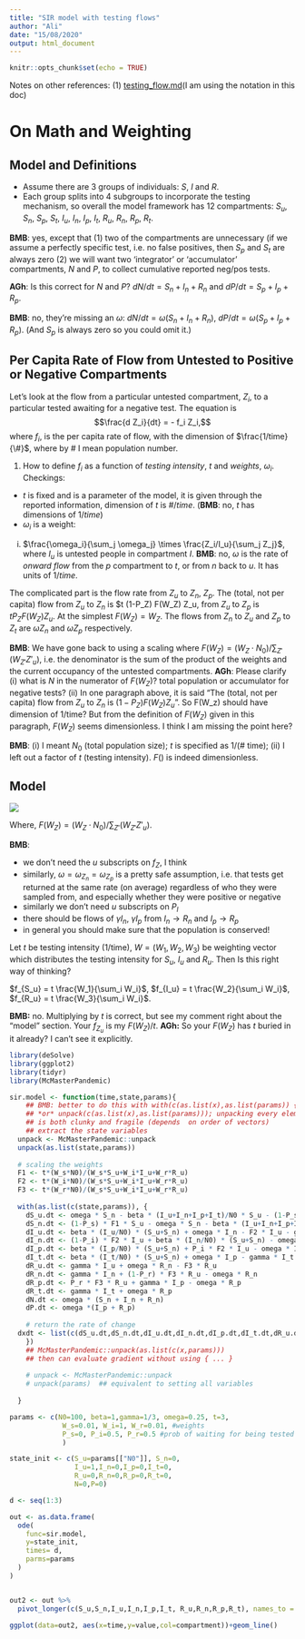 ```yaml
---
title: "SIR model with testing flows"
author: "Ali"
date: "15/08/2020"
output: html_document
---
```


```r
knitr::opts_chunk$set(echo = TRUE)
```

Notes on other references: (1) [testing_flow.md](testing_flow.md)(I am using the notation in this doc)

# On Math and Weighting

## Model and Definitions

- Assume there are 3 groups of individuals: $S$, $I$ and $R$.
- Each group splits into 4 subgroups to incorporate the testing mechanism, so overall the model framework has 12 compartments:
$S_u,$ $S_n$, $S_p$, $S_t$, $I_u$, $I_n$, $I_p$, $I_t$, $R_u$, $R_n$, $R_p$, $R_t$.

**BMB**: yes, except that (1) two of the compartments are unnecessary (if we assume a perfectly specific test, i.e. no false positives, then $S_p$ and $S_t$ are always zero (2) we will want two 'integrator' or 'accumulator' compartments, $N$ and $P$, to collect cumulative reported neg/pos tests. 

**AGh**: Is this correct for $N$ and $P$? $dN/dt = S_n + I_n + R_n$ and $dP/dt = S_p + I_p + R_p$.

**BMB**: no, they're missing an $\omega$: $dN/dt = \omega(S_n + I_n + R_n)$, $dP/dt = \omega(S_p + I_p + R_p)$. (And $S_p$ is always zero so you could omit it.)

## Per Capita Rate of Flow from Untested to Positive or Negative Compartments

Let's look at the flow from a particular untested compartment, $Z_i$, to a particular tested awaiting for a negative test. The equation is $$\frac{d Z_i}{dt} = - f_i Z_i,$$
 where $f_i$, is the per capita rate of flow, with the dimension of $\frac{1/time}{\#}$, where by # I mean population number.
 
1. How to define $f_i$ as a function of *testing intensity*, $t$ and *weights*, $\omega_i$.
Checkings:
- $t$ is fixed and is a parameter of the model, it is given through the reported information, dimension of $t$ is $\#/time$. (**BMB**: no, $t$ has dimensions of $1/time$)
- $\omega_i$ is a weight:
(i) $\frac{\omega_i}{\sum_j \omega_j} \times \frac{Z_i/I_u}{\sum_j Z_j}$, where $I_u$ is untested people in compartment $I$. **BMB**: no, $\omega$ is the rate of *onward flow* from the $p$ compartment to $t$, or from $n$ back to $u$.  It has units of $1/time$.

The complicated part is the flow rate from $Z_u$ to $Z_n$, $Z_p$.  The (total, not per capita) flow from $Z_u$ to $Z_n$ is $t (1-P_Z) F(W_Z) Z_u, from $Z_u$ to $Z_p$ is $t P_Z F(W_Z) Z_u$.  At the simplest $F(W_Z)=W_Z$.  The flows from $Z_n$ to $Z_u$ and $Z_p$ to $Z_t$ are $\omega Z_n$ and $\omega Z_p$ respectively.

**BMB**: We have gone back to using a scaling where $F(W_Z) = (W_Z \cdot N_0)/\sum_{Z'} \left( W_{Z'} {Z'}_{u} \right)$, i.e. the denominator is the sum of the product of the weights and the current occupancy of the untested compartments.
**AGh**: Please clarify 
(i) what is $N$ in the numerator of $F(W_Z)$? total population or accumulator for negative tests? 
(ii) In one paragraph above, it is said "The (total, not per capita) flow from $Z_u$ to $Z_n$ is $(1-P_Z) F(W_Z) Z_u$". So F(W_z) should have dimension of 1/time? But from the definition of $F(W_Z)$ given in this paragraph, $F(W_Z)$ seems dimensionless. I think I am missing the point here?

**BMB**: (i) I meant $N_0$ (total population size); $t$ is specified as 1/(# time); (ii) I left out a factor of $t$ (testing intensity). $F()$ is indeed dimensionless.

## Model

![](../inst/pix/sir_test1.jpg)

\begin{align}
1)\  d S_u/dt &= \omega S_n -\beta \frac{(I_u+I_n+I_p+I_t)}{N_0} S_u - t (1-p_s) F(W_s) S_u \\
2)\ d S_n/dt &= t (1-p_s) F(W_S) S_u - \omega S_n - \beta \frac{(I_u+I_n+I_p+I_t)}{N_0} S_n   \\
3)\ d I_u/dt &= \beta (I_u/N_0) (S_u+S_n) + \omega I_n - t F(W_I) I_u - \gamma I_u  \\
4)\ d I_n/dt &= t (1-p_I) F(W_I) I_u + \beta (I_n/N_0) (S_u+S_n) - \omega I_n -\gamma I_n \\
5)\ d I_p/dt &= \beta (I_p/N_0) (S_u+S_n) + t p_I F(W_I) I_u - \omega I_p -\gamma I_p \\
6)\ d I_t/dt &= \beta (I_t/N_0) (S_u+S_n) + \omega I_p - \gamma I_t  \\
7)\ d R_u/dt &= \gamma I_u + \omega R_n - t F(W_R) R_u  \\
8)\ d R_n/dt &= \gamma I_n + t (1-p_R) F(W_R) R_u - \omega R_n  \\
9)\ d R_p/dt &= t p_R F(W_R) R_u + \gamma I_p - \omega R_p  \\
10)\ d R_t/dt &= \gamma I_t + \omega R_p  \\
11)\ dN/dt &= \omega (S_n + I_n + R_n)   \\
12)\ dP/dt &= \omega(I_p + R_p).
\end{align}

Where, $F(W_Z) = (W_Z \cdot N_0)/\sum_{Z'} \left( W_{Z'} {Z'}_{u} \right)$.

**BMB**: 

* we don't need the $u$ subscripts on $f_Z$, I think
* similarly, $\omega=\omega_{Z_n} = \omega_{Z_p}$ is a pretty safe assumption, i.e. that tests get returned at the same rate (on average) regardless of who they were sampled from, and especially whether they were positive or negative
* similarly we don't need $u$ subscripts on $P_I$
* there should be flows of $\gamma I_n$, $\gamma I_p$ from $I_n \to R_n$ and $I_p \to R_p$
* in general you should make sure that the population is conserved!

Let $t$ be testing intensity (1/time), $W = (W_1,W_2,W_3)$ be weighting vector which distributes the testing intensity for $S_u$, $I_u$ and $R_u$. Then
Is this right way of thinking?

$f_{S_u} = t \frac{W_1}{\sum_i W_i}$,
$f_{I_u} = t \frac{W_2}{\sum_i W_i}$,
$f_{R_u} = t \frac{W_3}{\sum_i W_i}$.

**BMB:** no. Multiplying by $t$ is correct, but see my comment right about the "model" section. Your $f_{Z_u}$ is my $F(W_Z)/t$.
**AGh:** So your $F(W_Z)$ has $t$ buried in it already? I can't see it explicitly. 

```r
library(deSolve)
library(ggplot2)
library(tidyr)
library(McMasterPandemic)
```

```r
sir.model <- function(time,state,params){
    ## BMB: better to do this with with(c(as.list(x),as.list(params)) { ... }
    ## *or* unpack(c(as.list(x),as.list(params))); unpacking every element
    ## is both clunky and fragile (depends  on order of vectors)
    ## extract the state variables
  unpack <- McMasterPandemic::unpack
  unpack(as.list(state,params))
  
  # scaling the weights
  F1 <- t*(W_s*N0)/(W_s*S_u+W_i*I_u+W_r*R_u)
  F2 <- t*(W_i*N0)/(W_s*S_u+W_i*I_u+W_r*R_u)
  F3 <- t*(W_r*N0)/(W_s*S_u+W_i*I_u+W_r*R_u)
  
  with(as.list(c(state,params)), {
    dS_u.dt <- omega * S_n - beta * (I_u+I_n+I_p+I_t)/N0 * S_u - (1-P_s) * F1 * S_u
    dS_n.dt <- (1-P_s) * F1 * S_u - omega * S_n - beta * (I_u+I_n+I_p+I_t)/N0 * S_n
    dI_u.dt <- beta * (I_u/N0) * (S_u+S_n) + omega * I_n - F2 * I_u - gamma * I_u
    dI_n.dt <- (1-P_i) * F2 * I_u + beta * (I_n/N0) * (S_u+S_n) - omega * I_n - gamma * I_n
    dI_p.dt <- beta * (I_p/N0) * (S_u+S_n) + P_i * F2 * I_u - omega * I_p - gamma * I_p 
    dI_t.dt <- beta * (I_t/N0) * (S_u+S_n) + omega * I_p - gamma * I_t 
    dR_u.dt <- gamma * I_u + omega * R_n - F3 * R_u  
    dR_n.dt <- gamma * I_n + (1-P_r) * F3 * R_u - omega * R_n
    dR_p.dt <- P_r * F3 * R_u + gamma * I_p - omega * R_p
    dR_t.dt <- gamma * I_t + omega * R_p
    dN.dt <- omega * (S_n + I_n + R_n)
    dP.dt <- omega *(I_p + R_p)
    
    # return the rate of change
  dxdt <- list(c(dS_u.dt,dS_n.dt,dI_u.dt,dI_n.dt,dI_p.dt,dI_t.dt,dR_u.dt,dR_n.dt,dR_p.dt,dR_t.dt,dN.dt,dP.dt))  
    })
    ## McMasterPandemic::unpack(as.list(c(x,params)))
    ## then can evaluate gradient without using { ... }
    
    # unpack <- McMasterPandemic::unpack
    # unpack(params)  ## equivalent to setting all variables
  
  }


```

```r
params <- c(N0=100, beta=1,gamma=1/3, omega=0.25, t=3, 
             W_s=0.01, W_i=1, W_r=0.01, #weights
             P_s=0, P_i=0.5, P_r=0.5 #prob of waiting for being tested positive
             )

state_init <- c(S_u=params[["N0"]], S_n=0,
                I_u=1,I_n=0,I_p=0,I_t=0,
                R_u=0,R_n=0,R_p=0,R_t=0,
                N=0,P=0)

d <- seq(1:3)

```

```r
out <- as.data.frame(
  ode(
    func=sir.model,
    y=state_init,
    times= d, 
    parms=params
  )
)


out2 <- out %>%
  pivot_longer(c(S_u,S_n,I_u,I_n,I_p,I_t, R_u,R_n,R_p,R_t), names_to = "compartment", values_to = "value")

ggplot(data=out2, aes(x=time,y=value,col=compartment))+geom_line()
```







